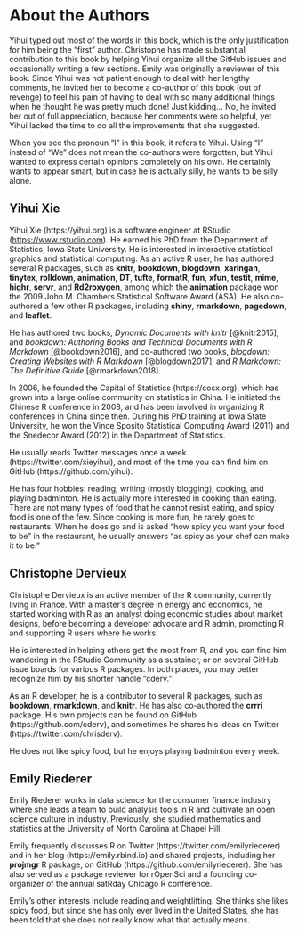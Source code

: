 # About the Authors {#author .unnumbered}

Yihui typed out most of the words in this book, which is the only justification for him being the "first" author. Christophe has made substantial contribution to this book by helping Yihui organize all the GitHub issues and occasionally writing a few sections. Emily was originally a reviewer of this book. Since Yihui was not patient enough to deal with her lengthy comments, he invited her to become a co-author of this book (out of revenge) to feel his pain of having to deal with so many additional things when he thought he was pretty much done! Just kidding... No, he invited her out of full appreciation, because her comments were so helpful, yet Yihui lacked the time to do all the improvements that she suggested.

When you see the pronoun "I" in this book, it refers to Yihui. Using "I" instead of "We" does not mean the co-authors were forgotten, but Yihui wanted to express certain opinions completely on his own. He certainly wants to appear smart, but in case he is actually silly, he wants to be silly alone.

## Yihui Xie {-}

Yihui Xie (https://yihui.org) is a software engineer at RStudio (<https://www.rstudio.com>). He earned his PhD from the Department of Statistics, Iowa State University. He is interested in interactive statistical graphics and statistical computing. As an active R user, he has authored several R packages, such as **knitr**, **bookdown**, **blogdown**, **xaringan**, **tinytex**, **rolldown**, **animation**, **DT**, **tufte**, **formatR**, **fun**, **xfun**, **testit**, **mime**, **highr**, **servr**, and **Rd2roxygen**, among which the **animation** package won the 2009 John M. Chambers Statistical Software Award (ASA). He also co-authored a few other R packages, including **shiny**, **rmarkdown**, **pagedown**, and **leaflet**.

He has authored two books, _Dynamic Documents with knitr_ [@knitr2015], and _bookdown: Authoring Books and Technical Documents with R Markdown_ [@bookdown2016], and co-authored two books, _blogdown: Creating Websites with R Markdown_ [@blogdown2017], and _R Markdown: The Definitive Guide_ [@rmarkdown2018].

In 2006, he founded the Capital of Statistics (https://cosx.org), which has grown into a large online community on statistics in China. He initiated the Chinese R conference in 2008, and has been involved in organizing R conferences in China since then. During his PhD training at Iowa State University, he won the Vince Sposito Statistical Computing Award (2011) and the Snedecor Award (2012) in the Department of Statistics.

He usually reads Twitter messages once a week (https://twitter.com/xieyihui), and most of the time you can find him on GitHub (https://github.com/yihui).

He has four hobbies: reading, writing (mostly blogging), cooking, and playing badminton. He is actually more interested in cooking than eating. There are not many types of food that he cannot resist eating, and spicy food is one of the few. Since cooking is more fun, he rarely goes to restaurants. When he does go and is asked "how spicy you want your food to be" in the restaurant, he usually answers "as spicy as your chef can make it to be."

## Christophe Dervieux {-}

Christophe Dervieux is an active member of the R community, currently living in France. With a master's degree in energy and economics, he started working with R as an analyst doing economic studies about market designs, before becoming a developer advocate and R admin, promoting R and supporting R users where he works.

He is interested in helping others get the most from R, and you can find him wandering in the RStudio Community as a sustainer, or on several GitHub issue boards for various R packages. In both places, you may better recognize him by his shorter handle "cderv."

As an R developer, he is a contributor to several R packages, such as **bookdown**, **rmarkdown**, and **knitr**. He has also co-authored the **crrri** package. His own projects can be found on GitHub (https://github.com/cderv), and sometimes he shares his ideas on Twitter (https://twitter.com/chrisderv).

He does not like spicy food, but he enjoys playing badminton every week.

## Emily Riederer {-}

Emily Riederer works in data science for the consumer finance industry where she leads a team to build analysis tools in R and cultivate an open science culture in industry. Previously, she studied mathematics and statistics at the University of North Carolina at Chapel Hill. 

Emily frequently discusses R on Twitter (https://twitter.com/emilyriederer) and in her blog (https://emily.rbind.io) and shared projects, including her **projmgr** R package, on GitHub (https://github.com/emilyriederer). She has also served as a package reviewer for rOpenSci and a founding co-organizer of the annual satRday Chicago R conference. 

Emily's other interests include reading and weightlifting. She thinks she likes spicy food, but since she has only ever lived in the United States, she has been told that she does not really know what that actually means. 
